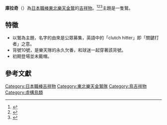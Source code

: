 {{Infobox baseball player
|name          = クラッチ / clutch
|team          = 東北樂天金鷲
|position      = 吉祥物
|image         = File:Clutch mascot.jpg
|number        = 10
|bats          = 右
|throws        = 右
|birth_place   = 
|birth_date    = 2005年1月5日
|debutdate     = 
|debutyear     = 2005年
|debutteam     = 東北樂天金鷲
|teams=<nowiki></nowiki> 
*[[東北樂天金鷲|東北樂天金鷲]]（2005年－）
|awards=<nowiki></nowiki>
}}
'''庫拉奇'''（{{jpn|j=クラッチ|hg=|rm=clutch|f=y}}）為[[日本職棒|日本職棒]][[東北樂天金鷲|東北樂天金鷲]]的[[吉祥物|吉祥物]]。<ref>{{cite news|author1=|title=日本職棒 12 球團吉祥物～★☆|url=https://news.gamme.com.tw/225415|accessdate=2020-09-08|agency=|date=2011-12-07|language=zh|archive-date=2016-10-07|archive-url=https://web.archive.org/web/20161007150307/http://news.gamme.com.tw/225415|dead-url=no}}</ref><ref>{{cite news|author1=|title=台灣樂天Eagles當商標|url=https://tw.appledaily.com/sports/20190919/G4I3SCTZVSAWIOCVKA7D7XJ2QQ/|accessdate=2020-10-03|agency=[[蘋果日報|蘋果日報]]|date=2019-09-20|language=zh|archive-date=2020-09-25|archive-url=https://web.archive.org/web/20200925192010/https://tw.appledaily.com/sports/20190919/G4I3SCTZVSAWIOCVKA7D7XJ2QQ/|dead-url=no}}</ref><ref>{{cite news|author1=|title=中職／交流賽亮點 樂天啦啦隊來台|url=https://tw.news.yahoo.com/%E4%B8%AD%E8%81%B7-%E4%BA%A4%E6%B5%81%E8%B3%BD%E4%BA%AE%E9%BB%9E-%E6%A8%82%E5%A4%A9%E5%95%A6%E5%95%A6%E9%9A%8A%E4%BE%86%E5%8F%B0-073058921.html|accessdate=2020-10-03|agency=[[蘋果日報|蘋果日報]]|date=2019-03-01|language=zh}}</ref>主題是一隻鷲。

== 特徵 ==
* 以鷲為主題，名字的由來是公眾募集，英語中的「clutch hitter」即「關鍵打者」之意。
* 背號10號，是樂天隊的永久欠番，和球迷一起穿著該背號。
* 初期登場並未戴帽。

== 參考文獻 ==
{{reflist}}

{{DEFAULTSORT:clutch}}
[[Category:日本職棒吉祥物|Category:日本職棒吉祥物]]
[[Category:東北樂天金鷲隊|Category:東北樂天金鷲隊]]
[[Category:鳥吉祥物|Category:鳥吉祥物]]
[[Category:虛構鳥類|Category:虛構鳥類]]
{{日本職棒吉祥物}}